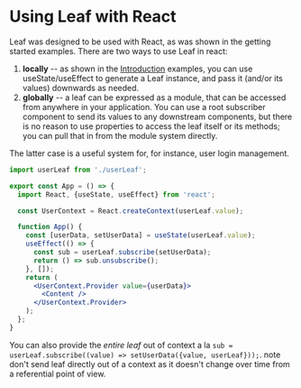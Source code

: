 # Using Leaf with React

Leaf was designed to be used with React, as was shown in the getting started examples. There are two ways to
use Leaf in react:

1. **locally** -- as shown in the [Introduction](/intro) examples, you can use useState/useEffect to
  generate a Leaf instance, and pass it (and/or its values) downwards as needed.
2. **globally** -- a leaf can be expressed as a module, that can be accessed from anywhere in your application.
  You can use a root subscriber component to send its values to any downstream components, but there is no reason
  to use properties to access the leaf itself or its methods; you can pull that in from the module system directly.

The latter case is a useful system for, for instance, user login management.

```jsx
import userLeaf from './userLeaf';

export const App = () => {
  import React, {useState, useEffect} from 'react';

  const UserContext = React.createContext(userLeaf.value);

  function App() {
    const [userData, setUserData] = useState(userLeaf.value);
    useEffect(() => {
      const sub = userLeaf.subscribe(setUserData);
      return () => sub.unsubscribe();
    }, []);
    return (
      <UserContext.Provider value={userData}>
        <Content />
      </UserContext.Provider>
    );
  };
}

```

You can also provide the *entire leaf* out of context a la `sub = userLeaf.subscribe((value) => setUserData({value, userLeaf}));`.
note don't send leaf directly out of a context as it doesn't change over time from a referential point of view.

